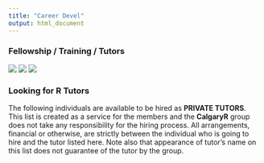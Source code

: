 ```yaml
---
title: "Career Devel"
output: html_document
---
```


### Fellowship / Training / Tutors  


[![](./img/01.png)](https://cybera.us1.list-manage.com/track/click?u=a1a046f132&id=9adf2be032&e=2a46291b44){target="_blank"}
[![](./img/02.png)](https://cybera.us1.list-manage.com/track/click?u=a1a046f132&id=9adf2be032&e=2a46291b44){target="_blank"}
[![](./img/03.png)](https://cybera.us1.list-manage.com/track/click?u=a1a046f132&id=9adf2be032&e=2a46291b44){target="_blank"}



### **Looking for R Tutors** 

The following individuals are available to be hired as **PRIVATE TUTORS**.   This list is created as a service for the members and the **CalgaryR** group does not take any responsibility for the hiring process.   All arrangements, financial or otherwise, are strictly between the individual who is going to hire and the tutor listed here.   Note also that appearance of tutor's name on this list does not guarantee of the tutor by the group.

<!-- 
* Dayne Sorvisto <<daynesorvisto@yahoo.ca>>
* Kimberly Rondeau <<kim.rondeau@ualberta.ca>>
-->

